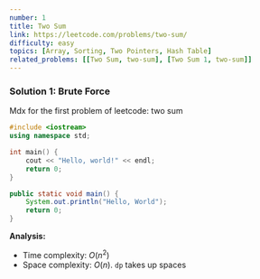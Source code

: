 ```yaml
---
number: 1
title: Two Sum
link: https://leetcode.com/problems/two-sum/
difficulty: easy
topics: [Array, Sorting, Two Pointers, Hash Table]
related_problems: [[Two Sum, two-sum], [Two Sum 1, two-sum]]
---
```


### Solution 1: Brute Force

Mdx for the first problem of leetcode: two sum

```cpp
#include <iostream>
using namespace std;

int main() {
    cout << "Hello, world!" << endl;
    return 0;
}
```

```java
public static void main() {
    System.out.println("Hello, World");
    return 0;
}
```

**Analysis:**

- Time complexity: $O(n^2)$
- Space complexity: $O(n)$. `dp` takes up spaces
